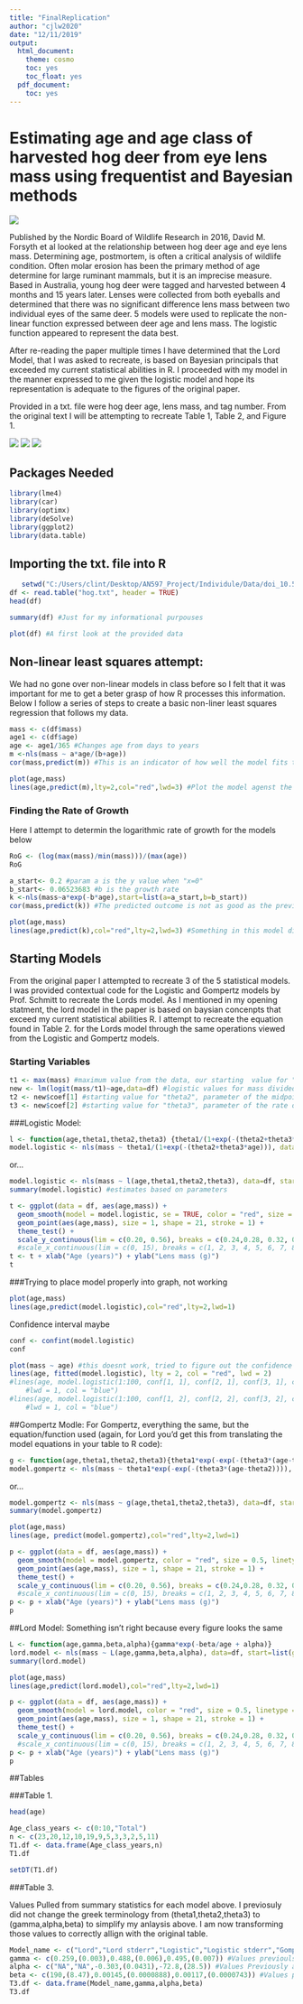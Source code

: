 ```yaml
---
title: "FinalReplication"
author: "cjlw2020"
date: "12/11/2019"
output:
  html_document:
    theme: cosmo
    toc: yes
    toc_float: yes
  pdf_document:
    toc: yes
---
```


# Estimating age and age class of harvested hog deer from eye lens mass using frequentist and Bayesian methods

![](imgg/Hog deer.jpg)

Published by the Nordic Board of Wildlife Research in 2016, David M. Forsyth et al looked at the relationship between hog deer age and eye lens mass. Determining age, postmortem, is often a critical analysis of wildlife condition. Often molar erosion has been the primary method of age determine for large ruminant mammals, but it is an imprecise measure. Based in Australia, young hog deer were tagged and harvested between 4 months and 15 years later. Lenses were collected from both eyeballs and determined that there was no significant difference lens mass between two individual eyes of the same deer. 5 models were used to replicate the non-linear function expressed between deer age and lens mass. The logistic function appeared to represent the data best. 

After re-reading the paper multiple times I have determined that the Lord Model, that I was asked to recreate, is based on Bayesian principals that exceeded my current statistical abilities in R. I proceeded with my model in the manner expressed to me given the logistic model and hope its representation is adequate to the figures of the original paper. 

Provided in a txt. file were hog deer age, lens mass, and tag number. From the original text I will be attempting to recreate Table 1, Table 2, and Figure 1. 

![](imgg/OG Table 1.png)
![](imgg/OG Table 3.png)
![](imgg/OG Figure 1.png)

## Packages Needed
```r
library(lme4)
library(car)
library(optimx)
library(deSolve)
library(ggplot2)
library(data.table)
```
## Importing the txt. file into R
```r
   setwd("C:/Users/clint/Desktop/AN597_Project/Individule/Data/doi_10.5061_dryad.0r31r__v1")
df <- read.table("hog.txt", header = TRUE)
head(df)
```

```r
summary(df) #Just for my informational purpouses
```
```r
plot(df) #A first look at the provided data
```
## Non-linear least squares attempt:

We had no gone over non-linear models in class before so I felt that it was important for me to get a beter grasp of how R processes this information. Below I follow a series of steps to create a basic non-liner least squares regression that follows my data. 
```r
mass <- c(df$mass)
age1 <- c(df$age)
age <- age1/365 #Changes age from days to years
m <-nls(mass ~ a*age/(b+age))
cor(mass,predict(m)) #This is an indicator of how well the model fits the data. Everythihg I found online indicated that the warning below is normal and nothing to worry about
```

```r
plot(age,mass) 
lines(age,predict(m),lty=2,col="red",lwd=3) #Plot the model agenst the data
```
### Finding the Rate of Growth

Here I attempt to determin the logarithmic rate of growth for the models below
```r
RoG <- (log(max(mass)/min(mass)))/(max(age)) 
RoG
```
```r
a_start<- 0.2 #param a is the y value when "x=0"
b_start<- 0.06523683 #b is the growth rate
k <-nls(mass~a*exp(-b*age),start=list(a=a_start,b=b_start))
cor(mass,predict(k)) #The predicted outcome is not as good as the previos attempt
```

```r
plot(age,mass)
lines(age,predict(k),col="red",lty=2,lwd=3) #Something in this model did not line up correctly. As you can see from the figure below, my line does not trend with the data
```

## Starting Models

From the original paper I attempted to recreate 3 of the 5 statistical models. I was provided contextual code for the Logistic and Gompertz models by Prof. Schmitt to recreate the Lords model. As I mentioned in my opening statment, the lord model in the paper is based on baysian concenpts that exceed my current statistical abilities R. I attempt to recreate the equation found in Table 2. for the Lords model through the same operations viewed from the Logistic and Gompertz models. 

### Starting Variables
```r
t1 <- max(mass) #maximum value from the data, our starting  value for "theta1", parameter for the asymptote of growth
new <- lm(logit(mass/t1)~age,data=df) #logistic values for mass divided by the asymptote (an approximation of the curve values for each individual)
t2 <- new$coef[1] #starting value for "theta2", parameter of the midpoint of the growth curve
t3 <- new$coef[2] #starting value for "theta3", parameter of the rate of growth
```

###Logistic Model:
```r
l <- function(age,theta1,theta2,theta3) {theta1/(1+exp(-(theta2+theta3*age)))}
model.logistic <- nls(mass ~ theta1/(1+exp(-(theta2+theta3*age))), data=df, start=list(theta1=t1,theta2=t2,theta3=t3))
```
or...
```r
model.logistic <- nls(mass ~ l(age,theta1,theta2,theta3), data=df, start=list(theta1=t1,theta2=t2,theta3=t3))
summary(model.logistic) #estimates based on parameters
```
```r
t <- ggplot(data = df, aes(age,mass)) +
  geom_smooth(model = model.logistic, se = TRUE, color = "red", size = 0.5, linetype = 2, alpha = 0.15)  +
  geom_point(aes(age,mass), size = 1, shape = 21, stroke = 1) +
  theme_test() +
  scale_y_continuous(lim = c(0.20, 0.56), breaks = c(0.24,0.28, 0.32, 0.36, 0.40, 0.44, 0.48, 0.52, 0.56))
  #scale_x_continuous(lim = c(0, 15), breaks = c(1, 2, 3, 4, 5, 6, 7, 8, 9, 10, 11, 12, 13, 14, 15))
t <- t + xlab("Age (years)") + ylab("Lens mass (g)") 
t
```
###Trying to place model properly into graph, not working
```r
plot(age,mass)
lines(age,predict(model.logistic),col="red",lty=2,lwd=1)
```
Confidence interval maybe
```r
conf <- confint(model.logistic)
conf
```

```r
plot(mass ~ age) #this doesnt work, tried to figure out the confidence interval
lines(age, fitted(model.logistic), lty = 2, col = "red", lwd = 2)
#lines(age, model.logistic(1:100, conf[1, 1], conf[2, 1], conf[3, 1], conf[4, 1]), lty = 2, 
    #lwd = 1, col = "blue")
#lines(age, model.logistic(1:100, conf[1, 2], conf[2, 2], conf[3, 2], conf[4, 2]), lty = 2, 
    #lwd = 1, col = "blue")
```

##Gompertz Modle: 
For Gompertz, everything the same, but the equation/function used (again, for Lord you'd get this from translating the model equations in your table to R code):
```r
g <- function(age,theta1,theta2,theta3){theta1*exp(-exp(-(theta3*(age-theta2))))}
model.gompertz <- nls(mass ~ theta1*exp(-exp(-(theta3*(age-theta2)))), data=df, start=list(theta1=t1,theta2=t2,theta3=t3))
```
or...
```r
model.gompertz <- nls(mass ~ g(age,theta1,theta2,theta3), data=df, start=list(theta1=t1,theta2=t2,theta3=t3))
summary(model.gompertz)
```
```r
plot(age,mass)
lines(age, predict(model.gompertz),col="red",lty=2,lwd=1)
```

```r
p <- ggplot(data = df, aes(age,mass)) +
  geom_smooth(model = model.gompertz, color = "red", size = 0.5, linetype = 2, alpha = 0.15)  +
  geom_point(aes(age,mass), size = 1, shape = 21, stroke = 1) +
  theme_test() +
  scale_y_continuous(lim = c(0.20, 0.56), breaks = c(0.24,0.28, 0.32, 0.36, 0.40, 0.44, 0.48, 0.52, 0.56))
  #scale_x_continuous(lim = c(0, 15), breaks = c(1, 2, 3, 4, 5, 6, 7, 8, 9, 10, 11, 12, 13, 14, 15))
p <- p + xlab("Age (years)") + ylab("Lens mass (g)") 
p
```

##Lord Model: Something isn't right because every figure looks the same
```r
L <- function(age,gamma,beta,alpha){gamma*exp(-beta/age + alpha)}
lord.model <- nls(mass ~ L(age,gamma,beta,alpha), data=df, start=list(gamma=0.23,beta=190,alpha=0.62))
summary(lord.model)
```

```r
plot(age,mass)
lines(age,predict(lord.model),col="red",lty=2,lwd=1)
```

```r
p <- ggplot(data = df, aes(age,mass)) +
  geom_smooth(model = lord.model, color = "red", size = 0.5, linetype = 2, alpha = 0.15)  +
  geom_point(aes(age,mass), size = 1, shape = 21, stroke = 1) +
  theme_test() +
  scale_y_continuous(lim = c(0.20, 0.56), breaks = c(0.24,0.28, 0.32, 0.36, 0.40, 0.44, 0.48, 0.52, 0.56))
  #scale_x_continuous(lim = c(0, 15), breaks = c(1, 2, 3, 4, 5, 6, 7, 8, 9, 10, 11, 12, 13, 14, 15))
p <- p + xlab("Age (years)") + ylab("Lens mass (g)") 
p
```

##Tables

###Table 1.
```r
head(age)
```

```r
Age_class_years <- c(0:10,"Total")
n <- c(23,20,12,10,19,9,5,3,3,2,5,11)
T1.df <- data.frame(Age_class_years,n)
T1.df
```
```r
setDT(T1.df)
```

###Table 3.

Values Pulled from summary statistics for each model above. I previosuly did not change the greek terminology from (theta1,theta2,theta3) to (gamma,alpha,beta) to simplify my anlaysis above. I am now transforming those values to  correctly allign with the original table. 
```r
Model_name <- c("Lord","Lord stderr","Logistic","Logistic stderr","Gompertz","Gompertz stderr")
gamma <- c(0.259,(0.003),0.488,(0.006),0.495,(0.007)) #Values previoulsy allign with theta1
alpha <- c("NA","NA",-0.303,(0.0431),-72.8,(28.5)) #Values Previously allign with theta2
beta <- c(190,(8.47),0.00145,(0.0000888),0.00117,(0.0000743)) #Values previosuly allign with theta3
T3.df <- data.frame(Model_name,gamma,alpha,beta)
T3.df

```


